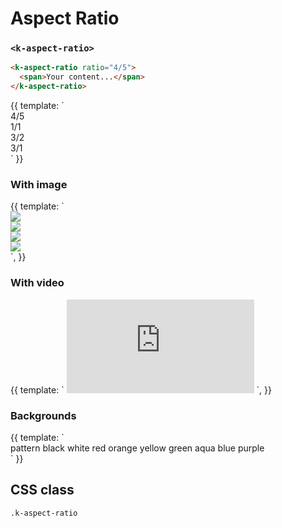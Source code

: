

<Meta
  title="UI | Layout / Aspect Ratio"
  component={AspectRatio}
  decorators={[Padding]}
/>

# Aspect Ratio
### `<k-aspect-ratio>`

```html
<k-aspect-ratio ratio="4/5">
  <span>Your content...</span>
</k-aspect-ratio>
```

<Preview>
  <Story name="Example">
    {{
      template: `
        <k-auto-grid style="--gap: 1.5rem; --min: 10rem" class="text-xs font-mono">
          <div>
            <k-aspect-ratio back="pattern" ratio="4/5">
              <span class="flex items-center justify-center text-white">4/5</span>
            </k-aspect-ratio>
          </div>
          <div>
            <k-aspect-ratio back="pattern">
              <span class="flex items-center justify-center text-white">1/1</span>
            </k-aspect-ratio>
          </div>
          <div>
            <k-aspect-ratio back="pattern" ratio="3/2">
              <span class="flex items-center justify-center text-white">3/2</span>
            </k-aspect-ratio>
          </div>
          <div>
            <k-aspect-ratio back="pattern" ratio="3/1">
              <span class="flex items-center justify-center text-white">3/1</span>
            </k-aspect-ratio>
          </div>
        </k-auto-grid>
      `
    }}
  </Story>
</Preview>

<Props of={AspectRatio} />


### With image

<Preview>
  <Story name="Image">
    {{
      template: `
        <k-auto-grid style="--gap: 1.5rem; --min: 10rem">
          <div>
            <k-aspect-ratio back="pattern" ratio="4/5">
              <img src="https://source.unsplash.com/user/erondu/1600x900" class="object-cover">
            </k-aspect-ratio>
          </div>
          <div>
            <k-aspect-ratio back="pattern">
              <img src="https://source.unsplash.com/user/erondu/1600x900" class="object-cover">
            </k-aspect-ratio>
          </div>
          <div>
            <k-aspect-ratio back="pattern" ratio="3/2">
              <img src="https://source.unsplash.com/user/erondu/1600x900" class="object-cover">
            </k-aspect-ratio>
          </div>
          <div>
            <k-aspect-ratio back="pattern" ratio="3/1">
              <img src="https://source.unsplash.com/user/erondu/1600x900" class="object-cover">
            </k-aspect-ratio>
          </div>
        </k-auto-grid>
      `,
    }}
  </Story>
</Preview>

### With video

<Preview>
  <Story name="Video">
    {{
      template: `
        <k-aspect-ratio back="pattern" ratio="16/9">
          <iframe src="https://www.youtube.com/embed/vWGquxvqI_Y" frameborder="0" allow="accelerometer; autoplay; encrypted-media; gyroscope; picture-in-picture" allowfullscreen></iframe>
        </k-aspect-ratio>
      `,
    }}
  </Story>
</Preview>

### Backgrounds
<Preview>
  <Story name="Backgrounds">
    {{
      template: `
        <div class="text-xs font-mono">
          <k-auto-grid style="--gap: 1.5rem; --min: 10rem" class="mb-5">
            <k-aspect-ratio back="pattern">
              <span class="flex items-center justify-center text-white">pattern</span>
            </k-aspect-ratio>
            <k-aspect-ratio back="black">
              <span class="flex items-center justify-center text-white">black</span>
            </k-aspect-ratio>
            <k-aspect-ratio back="white">
              <span class="flex items-center justify-center text-black">white</span>
            </k-aspect-ratio>
          </k-auto-grid>
          <k-auto-grid style="--gap: 1.5rem; --min: 5rem">
            <k-aspect-ratio back="red">
              <span class="flex items-center justify-center">red</span>
            </k-aspect-ratio>
            <k-aspect-ratio back="orange">
              <span class="flex items-center justify-center">orange</span>
            </k-aspect-ratio>
            <k-aspect-ratio back="yellow">
              <span class="flex items-center justify-center">yellow</span>
            </k-aspect-ratio>
            <k-aspect-ratio back="green">
              <span class="flex items-center justify-center">green</span>
            </k-aspect-ratio>
            <k-aspect-ratio back="aqua">
              <span class="flex items-center justify-center">aqua</span>
            </k-aspect-ratio>
            <k-aspect-ratio back="blue">
              <span class="flex items-center justify-center">blue</span>
            </k-aspect-ratio>
            <k-aspect-ratio back="purple">
              <span class="flex items-center justify-center">purple</span>
            </k-aspect-ratio>
          </k-auto-grid>
        </div>
      `
    }}
  </Story>
</Preview>



## CSS class

`.k-aspect-ratio`
